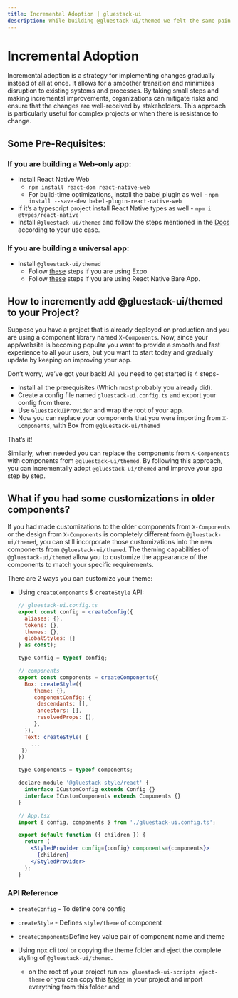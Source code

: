 ```yaml
---
title: Incremental Adoption | gluestack-ui
description: While building @gluestack-ui/themed we felt the same pain as you do now, hence we completely support incremental adoption.
---
```



<Meta title="Getting Started/Incremental Adoption" />

# Incremental Adoption

Incremental adoption is a strategy for implementing changes gradually instead of all at once. It allows for a smoother transition and minimizes disruption to existing systems and processes. By taking small steps and making incremental improvements, organizations can mitigate risks and ensure that the changes are well-received by stakeholders. This approach is particularly useful for complex projects or when there is resistance to change.

## Some Pre-Requisites:

### If you are building a Web-only app:

- Install React Native Web
  - `npm install react-dom react-native-web`
  - For build-time optimizations, install the babel plugin as well - `npm install --save-dev babel-plugin-react-native-web`
- If it’s a typescript project install React Native types as well - `npm i @types/react-native`
- Install `@gluestack-ui/themed` and follow the steps mentioned in the [Docs](https://ui.gluestack.io/docs/guides/install-nextjs) according to your use case.

### If you are building a universal app:

- Install `@gluestack-ui/themed`
  - Follow [these](https://gluestack.io/ui/docs/guides/install-expo) steps if you are using Expo
  - Follow [these](https://gluestack.io/ui/docs/guides/install-rn) steps if you are using React Native Bare App.

## How to incremently add @gluestack-ui/themed to your Project?

Suppose you have a project that is already deployed on production and you are using a component library named `X-Components`. Now, since your app/website is becoming popular you want to provide a smooth and fast experience to all your users, but you want to start today and gradually update by keeping on improving your app.

Don’t worry, we’ve got your back! All you need to get started is 4 steps-

- Install all the prerequisites (Which most probably you already did).
- Create a config file named `gluestack-ui.config.ts` and export your config from there.
- Use `GluestackUIProvider` and wrap the root of your app.
- Now you can replace your components that you were importing from `X-Components`, with Box from `@gluestack-ui/themed`

That’s it!

Similarly, when needed you can replace the components from `X-Components` with components from `@gluestack-ui/themed`. By following this approach, you can incrementally adopt `@gluestack-ui/themed` and improve your app step by step.

## What if you had some customizations in older components?

If you had made customizations to the older components from `X-Components` or the design from `X-Components` is completely different from `@gluestack-ui/themed`, you can still incorporate those customizations into the new components from `@gluestack-ui/themed`. The theming capabilities of `@gluestack-ui/themed` allow you to customize the appearance of the components to match your specific requirements.

There are 2 ways you can customize your theme:

- Using `createComponents` & `createStyle` API:

  ```jsx
  // gluestack-ui.config.ts
  export const config = createConfig({
    aliases: {},
    tokens: {},
    themes: {},
    globalStyles: {}
  } as const);

  type Config = typeof config;

  // components
  export const components = createComponents({
    Box: createStyle({
       theme: {},
       componentConfig: {
        descendants: [],
        ancestors: [],
        resolvedProps: [],
       },
    }),
    Text: createStyle( {
      ...
   })
  })

  type Components = typeof components;

  declare module '@gluestack-style/react' {
    interface ICustomConfig extends Config {}
    interface ICustomComponents extends Components {}
  }
  ```

  ```jsx
  // App.tsx
  import { config, components } from './gluestack-ui.config.ts';

  export default function ({ children }) {
    return (
      <StyledProvider config={config} components={components}>
        {children}
      </StyledProvider>
    );
  }
  ```

### API Reference

- `createConfig` - To define core config
- `createStyle` - Defines `style/theme` of component
- `createComponents`Define key value pair of component name and theme

- Using npx cli tool or copying the theme folder and eject the complete styling of `@gluestack-ui/themed`.
  - on the root of your project run `npx gluestack-ui-scripts eject-theme` or you can copy this [folder](https://github.com/gluestack/gluestack-ui/tree/main/packages/config/src) in your project and import everything from this folder and
